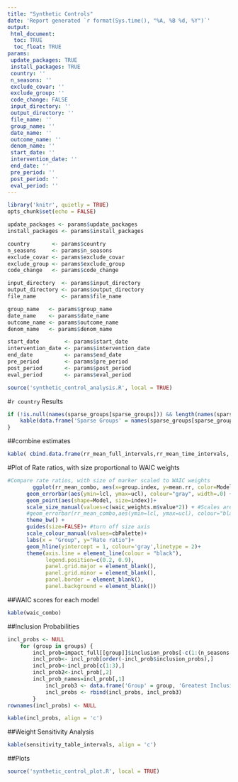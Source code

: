```yaml
---
title: "Synthetic Controls"
date: 'Report generated `r format(Sys.time(), "%A, %B %d, %Y")`'
output:
 html_document:
  toc: TRUE
  toc_float: TRUE
params:
 update_packages: TRUE
 install_packages: TRUE
 country: ''
 n_seasons: ''
 exclude_covar: ''
 exclude_group: ''
 code_change: FALSE
 input_directory: ''
 output_directory: ''
 file_name: ''
 group_name: ''
 date_name: ''
 outcome_name: ''
 denom_name: ''
 start_date: ''
 intervention_date: ''
 end_date: ''
 pre_period: ''
 post_period: ''
 eval_period: ''
---
```


```r
library('knitr', quietly = TRUE)
opts_chunk$set(echo = FALSE)
```

```r
update_packages <- params$update_packages
install_packages <- params$install_packages

country       <- params$country
n_seasons     <- params$n_seasons
exclude_covar <- params$exclude_covar
exclude_group <- params$exclude_group
code_change   <- params$code_change

input_directory  <- params$input_directory
output_directory <- params$output_directory
file_name        <- params$file_name

group_name   <- params$group_name
date_name    <- params$date_name
outcome_name <- params$outcome_name
denom_name   <- params$denom_name

start_date        <- params$start_date
intervention_date <- params$intervention_date
end_date          <- params$end_date
pre_period        <- params$pre_period
post_period       <- params$post_period
eval_period       <- params$eval_period
```

```r
source('synthetic_control_analysis.R', local = TRUE)
```

#`r country` Results

```r
if (!is.null(names(sparse_groups[sparse_groups])) && length(names(sparse_groups[sparse_groups])) != 0) {
	kable(data.frame('Sparse Groups' = names(sparse_groups[sparse_groups]), check.names = FALSE), align = 'c')
}
```

##combine estimates
```r
kable( cbind.data.frame(rr_mean_full_intervals,rr_mean_time_intervals, rr_mean_pca_intervals), align = 'c')
```

#Plot of Rate ratios, with size proportional to WAIC weights
```r
#Compare rate ratios, with size of marker scaled to WAIC weights
		ggplot(rr_mean_combo, aes(x=group.index, y=mean.rr, color=Model, group=Model)) + 
	  geom_errorbar(aes(ymin=lcl, ymax=ucl), colour="gray", width=.0) +
	  geom_point(aes(shape=Model, size=index))+
	  scale_size_manual(values=c(waic_weights.m$value*2)) + #Scales area, which is optimal for bubbl plot
	  #geom_errorbar(rr_mean_combo,aes(ymin=lcl, ymax=ucl), colour="black", width=.1) +
	  theme_bw() +
	  guides(size=FALSE)+ #turn off size axis
	  scale_colour_manual(values=cbPalette)+
	  labs(x = "Group", y="Rate ratio")+
	  geom_hline(yintercept = 1, colour='gray',linetype = 2)+
	  theme(axis.line = element_line(colour = "black"),
	        legend.position=c(0.2, 0.9),
	        panel.grid.major = element_blank(),
	        panel.grid.minor = element_blank(),
	        panel.border = element_blank(),
	        panel.background = element_blank()) 
```

##WAIC scores for each model
```r
kable(waic_combo)
```

##Inclusion Probabilities
```r
incl_probs <- NULL
	for (group in groups) {
	    incl_prob=impact_full[[group]]$inclusion_probs[-c(1:(n_seasons-1)),]
	    incl_prob<- incl_prob[order(-incl_prob$inclusion_probs),]
	    incl_prob<-incl_prob[c(1:3),]
	    incl_prob2<-incl_prob[,2]
	    incl_prob_names=incl_prob[,1]
			incl_prob3 <- data.frame('Group' = group, 'Greatest Inclusion Variable' = incl_prob_names[1], 'Greatest Inclusion Probability' = incl_prob2[1], 'Second Greatest Inclusion Variable' = incl_prob_names[2], 'Second Greatest Inclusion Probability' = incl_prob2[2], 'Third Greatest Inclusion Variable' = incl_prob_names[3], 'Third Greatest Inclusion Probability' = incl_prob2[3], check.names = FALSE)
			incl_probs <- rbind(incl_probs, incl_prob3)
		}
rownames(incl_probs) <- NULL
```

```r
kable(incl_probs, align = 'c')
```

##Weight Sensitivity Analysis
```r
kable(sensitivity_table_intervals, align = 'c')
```


##Plots
```r
source('synthetic_control_plot.R', local = TRUE)
```